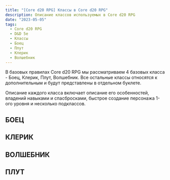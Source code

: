 ```yaml
---
title: "[Core d20 RPG] Классы в Core d20 RPG"
description: Описание классов используемых в Core d20 RPG
date: "2023-05-05"
tags:
  - Core d20 RPG
  - D&D 5e
  - Классы
  - Боец
  - Плут
  - Клерик
  - Волшебник
---
```


В базовых правилах Core d20 RPG мы рассматриваем 4 базовых класса - Боец, Клерик, Плут, Волшебник. Все остальные классы относятся к дополнительным и будут представлены в отдельном буклете.

Описание каждого класса включает описание его особенностей, владений навыками и спасбросками, быстрое создание персонажа 1-ого уровня и несколько подклассов.

## БОЕЦ

## КЛЕРИК

## ВОЛШЕБНИК

## ПЛУТ
